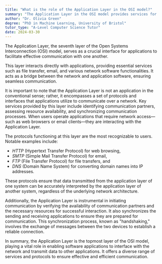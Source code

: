 ```yaml
---
title: "What is the role of the Application Layer in the OSI model?"
summary: "The Application Layer in the OSI model provides services for an application to ensure effective communication with another application."
author: "Dr. Olivia Green"
degree: "PhD in Machine Learning, University of Bristol"
tutor_type: "A-Level Computer Science Tutor"
date: 2024-03-30
---
```


The Application Layer, the seventh layer of the Open Systems Interconnection (OSI) model, serves as a crucial interface for applications to facilitate effective communication with one another.

This layer interacts directly with applications, providing essential services such as file transfer, email, and various network software functionalities. It acts as a bridge between the network and application software, ensuring seamless communication.

It is important to note that the Application Layer is not an application in the conventional sense; rather, it encompasses a set of protocols and interfaces that applications utilize to communicate over a network. Key services provided by this layer include identifying communication partners, assessing resource availability, and synchronizing communication processes. When users operate applications that require network access—such as web browsers or email clients—they are interacting with the Application Layer.

The protocols functioning at this layer are the most recognizable to users. Notable examples include:

- $HTTP$ (Hypertext Transfer Protocol) for web browsing,
- $SMTP$ (Simple Mail Transfer Protocol) for email,
- $FTP$ (File Transfer Protocol) for file transfers, and
- $DNS$ (Domain Name System) for converting domain names into IP addresses.

These protocols ensure that data transmitted from the application layer of one system can be accurately interpreted by the application layer of another system, regardless of the underlying network architecture.

Additionally, the Application Layer is instrumental in initiating communication by verifying the availability of communication partners and the necessary resources for successful interaction. It also synchronizes the sending and receiving applications to ensure they are prepared for communication. This synchronization process, known as "handshaking," involves the exchange of messages between the two devices to establish a reliable connection.

In summary, the Application Layer is the topmost layer of the OSI model, playing a vital role in enabling software applications to interface with the network and transmit data to other applications. It offers a diverse range of services and protocols to ensure effective and efficient communication.
    